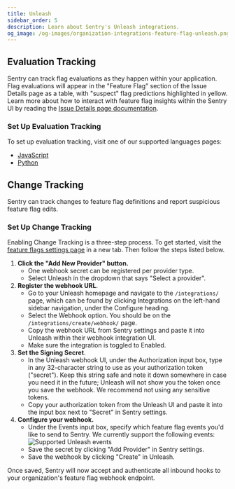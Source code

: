 ```yaml
---
title: Unleash
sidebar_order: 5
description: Learn about Sentry's Unleash integrations.
og_image: /og-images/organization-integrations-feature-flag-unleash.png
---
```


## Evaluation Tracking

Sentry can track flag evaluations as they happen within your application.  Flag evaluations will appear in the "Feature Flag" section of the Issue Details page as a table, with "suspect" flag predictions highlighted in yellow. Learn more about how to interact with feature flag insights within the Sentry UI by reading the [Issue Details page documentation](/product/issues/issue-details/#feature-flags).

### Set Up Evaluation Tracking

To set up evaluation tracking, visit one of our supported languages pages:
* [JavaScript](/platforms/javascript/configuration/integrations/unleash/)
* [Python](/platforms/python/integrations/feature-flags/unleash/)

## Change Tracking

Sentry can track changes to feature flag definitions and report suspicious feature flag edits.

### Set Up Change Tracking

Enabling Change Tracking is a three-step process. To get started, visit the [feature flags settings page](https://sentry.io/orgredirect/organizations/:orgslug/settings/feature-flags/change-tracking/) in a new tab. Then follow the steps listed below.

1. **Click the "Add New Provider" button.**
    - One webhook secret can be registered per provider type.
    - Select Unleash in the dropdown that says "Select a provider".
2. **Register the webhook URL**.
    - Go to your Unleash homepage and navigate to the `/integrations/` page, which can be found by clicking Integrations on the left-hand sidebar navigation, under the Configure heading.
    - Select the Webhook option. You should be on the `/integrations/create/webhook/` page.
    - Copy the webhook URL from Sentry settings and paste it into Unleash within their webhook integration UI.
    - Make sure the integration is toggled to Enabled.
3. **Set the Signing Secret**.
    - In the Unleash webhook UI, under the Authorization input box, type in any 32-character string to use as your authorization token ("secret"). Keep this string safe and note it down somewhere in case you need it in the future; Unleash will not show you the token once you save the webhook. We recommend not using any sensitive tokens.
    - Copy your authorization token from the Unleash UI and paste it into the input box next to "Secret" in Sentry settings.
4. **Configure your webhook.**
    - Under the Events input box, specify which feature flag events you'd like to send to Sentry. We currently support the following events: ![Supported Unleash events](./img/unleash-events.png)
    - Save the secret by clicking "Add Provider" in Sentry settings.
    - Save the webhook by clicking "Create" in Unleash.

Once saved, Sentry will now accept and authenticate all inbound hooks to your organization's feature flag webhook endpoint.

